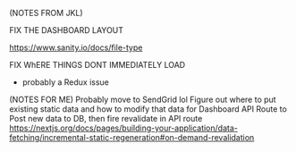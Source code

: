 (NOTES FROM JKL)


FIX THE DASHBOARD LAYOUT

https://www.sanity.io/docs/file-type


FIX WhERE THINGS DONT IMMEDIATELY LOAD
- probably a Redux issue


(NOTES FOR ME)
Probably move to SendGrid lol
Figure out where to put existing static data and how to modify that data for Dashboard
API Route to Post new data to DB, then fire revalidate in API route
https://nextjs.org/docs/pages/building-your-application/data-fetching/incremental-static-regeneration#on-demand-revalidation